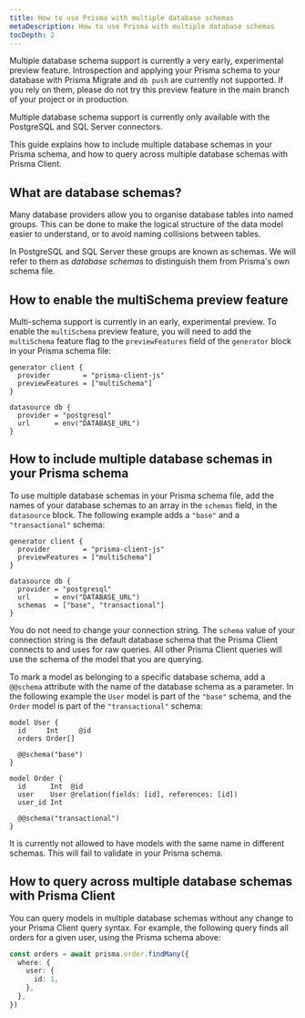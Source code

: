 ```yaml
---
title: How to use Prisma with multiple database schemas
metaDescription: How to use Prisma with multiple database schemas
tocDepth: 2
---
```


<TopBlock>

<Admonition type="warning">

Multiple database schema support is currently a very early, experimental preview feature. Introspection and applying your Prisma schema to your database with Prisma Migrate and `db push` are currently not supported. If you rely on them, please do not try this preview feature in the main branch of your project or in production.

</Admonition>

<Admonition type="warning">

Multiple database schema support is currently only available with the PostgreSQL and SQL Server connectors.

</Admonition>

This guide explains how to include multiple database schemas in your Prisma schema, and how to query across multiple database schemas with Prisma Client.

</TopBlock>

## What are database schemas?

Many database providers allow you to organise database tables into named groups. This can be done to make the logical structure of the data model easier to understand, or to avoid naming collisions between tables.

In PostgreSQL and SQL Server these groups are known as schemas. We will refer to them as _database schemas_ to distinguish them from Prisma's own schema file.

## How to enable the <inlinecode>multiSchema</inlinecode> preview feature

Multi-schema support is currently in an early, experimental preview. To enable the `multiSchema` preview feature, you will need to add the `multiSchema` feature flag to the `previewFeatures` field of the `generator` block in your Prisma schema file:

```prisma file=schema.prisma highlight=3;add
generator client {
  provider        = "prisma-client-js"
  previewFeatures = ["multiSchema"]
}

datasource db {
  provider = "postgresql"
  url      = env("DATABASE_URL")
}
```

## How to include multiple database schemas in your Prisma schema

To use multiple database schemas in your Prisma schema file, add the names of your database schemas to an array in the `schemas` field, in the `datasource` block. The following example adds a `"base"` and a `"transactional"` schema:

```prisma file=schema.prisma highlight=9;add
generator client {
  provider        = "prisma-client-js"
  previewFeatures = ["multiSchema"]
}

datasource db {
  provider = "postgresql"
  url      = env("DATABASE_URL")
  schemas  = ["base", "transactional"]
}
```

You do not need to change your connection string. The `schema` value of your connection string is the default database schema that the Prisma Client connects to and uses for raw queries. All other Prisma Client queries will use the schema of the model that you are querying.

To mark a model as belonging to a specific database schema, add a `@@schema` attribute with the name of the database schema as a parameter. In the following example the `User` model is part of the `"base"` schema, and the `Order` model is part of the `"transactional"` schema:

```prisma file=schema.prisma highlight=5,13;add
model User {
  id     Int     @id
  orders Order[]

  @@schema("base")
}

model Order {
  id      Int  @id
  user    User @relation(fields: [id], references: [id])
  user_id Int

  @@schema("transactional")
}
```

<Admonition type="warning">

It is currently not allowed to have models with the same name in different schemas. This will fail to validate in your Prisma schema.

</Admonition>

## How to query across multiple database schemas with Prisma Client

You can query models in multiple database schemas without any change to your Prisma Client query syntax. For example, the following query finds all orders for a given user, using the Prisma schema above:

```ts
const orders = await prisma.order.findMany({
  where: {
    user: {
      id: 1,
    },
  },
})
```
